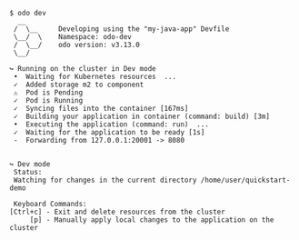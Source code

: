 ```console
$ odo dev
  __
 /  \__     Developing using the "my-java-app" Devfile
 \__/  \    Namespace: odo-dev
 /  \__/    odo version: v3.13.0
 \__/

↪ Running on the cluster in Dev mode
 •  Waiting for Kubernetes resources  ...
 ✓  Added storage m2 to component
 ⚠  Pod is Pending
 ✓  Pod is Running
 ✓  Syncing files into the container [167ms]
 ✓  Building your application in container (command: build) [3m]
 •  Executing the application (command: run)  ...
 ✓  Waiting for the application to be ready [1s]
 -  Forwarding from 127.0.0.1:20001 -> 8080


↪ Dev mode
 Status:
 Watching for changes in the current directory /home/user/quickstart-demo

 Keyboard Commands:
[Ctrl+c] - Exit and delete resources from the cluster
     [p] - Manually apply local changes to the application on the cluster
```